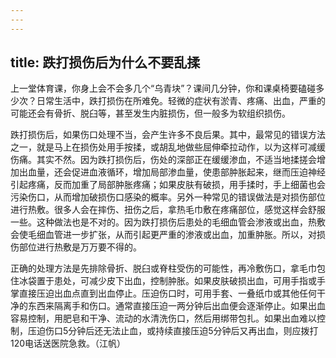 ```yaml
---
---
---
```

title: 跌打损伤后为什么不要乱揉
---




上一堂体育课，你身上会不会多几个“乌青块”？课间几分钟，你和课桌椅要磕碰多少次？日常生活中，跌打损伤在所难免。轻微的症状有淤青、疼痛、出血，严重的可能还会有骨折、脱臼等，甚至发生内脏损伤，但一般多为软组织损伤。

跌打损伤后，如果伤口处理不当，会产生许多不良后果。其中，最常见的错误方法之一，就是马上在损伤处用手按揉，或胡乱地做些屈伸牵拉动作，以为这样可减缓伤痛。其实不然。因为跌打损伤后，伤处的深部正在缓缓渗血，不适当地揉搓会增加出血量，还会促进血液循环，增加局部渗血量，使患部肿胀起来，继而压迫神经引起疼痛，反而加重了局部肿胀疼痛；如果皮肤有破损，用手揉时，手上细菌也会污染伤口，从而增加破损伤口感染的概率。另外一种常见的错误做法是对损伤部位进行热敷。很多人会在摔伤、扭伤之后，拿热毛巾敷在疼痛部位，感觉这样会舒服一些。这种做法也是不对的。因为跌打损伤后患处的毛细血管会渗液或出血，热敷会使毛细血管进一步扩张，从而引起更严重的渗液或出血，加重肿胀。所以，对损伤部位进行热敷是万万要不得的。



正确的处理方法是先排除骨折、脱臼或脊柱受伤的可能性，再冷敷伤口，拿毛巾包住冰袋置于患处，可减少皮下出血，控制肿胀。如果皮肤破损出血，可用手指或手掌直接压迫出血点直到出血停止。压迫伤口时，可用手套、一叠纸巾或其他任何干净的东西来隔离手和伤口。通常直接压迫一两分钟后出血便会逐渐停止。如果出血容易控制，用肥皂和干净、流动的水清洗伤口，然后用绑带包扎。如果出血难以控制，压迫伤口5分钟后还无法止血，或持续直接压迫5分钟后又再出血，则应拨打120电话送医院急救。（江帆）